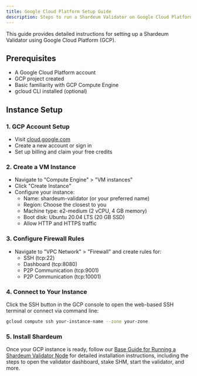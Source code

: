 ```yaml
---
title: Google Cloud Platform Setup Guide
description: Steps to run a Shardeum Validator on Google Cloud Platform (GCP)
---
```


This guide provides detailed instructions for setting up a Shardeum Validator using Google Cloud Platform (GCP).

## Prerequisites

- A Google Cloud Platform account
- GCP project created
- Basic familiarity with GCP Compute Engine
- gcloud CLI installed (optional)

## Instance Setup

### 1. GCP Account Setup
- Visit [cloud.google.com](https://cloud.google.com)
- Create a new account or sign in
- Set up billing and claim your free credits

### 2. Create a VM Instance
- Navigate to "Compute Engine" > "VM instances"
- Click "Create Instance"
- Configure your instance:
  - Name: shardeum-validator (or your preferred name)
  - Region: Choose the closest to you
  - Machine type: e2-medium (2 vCPU, 4 GB memory)
  - Boot disk: Ubuntu 20.04 LTS (20 GB SSD)
  - Allow HTTP and HTTPS traffic


### 3. Configure Firewall Rules
- Navigate to "VPC Network" > "Firewall" and create rules for:
  - SSH (tcp:22)
  - Dashboard (tcp:8080)
  - P2P Communication (tcp:9001)
  - P2P Communication (tcp:10001)

### 4. Connect to Your Instance
Click the SSH button in the GCP console to open the web-based SSH terminal or connect via command line:
```bash
gcloud compute ssh your-instance-name --zone your-zone
```

### 5. Install Shardeum
Once your GCP instance is ready, follow our [Base Guide for Running a Shardeum Validator Node](/docs/node/run/validator/self-host#download-and-install-validator) for detailed installation instructions, including the steps to open the validator dashboard, stake SHM, start the validator, and more.
